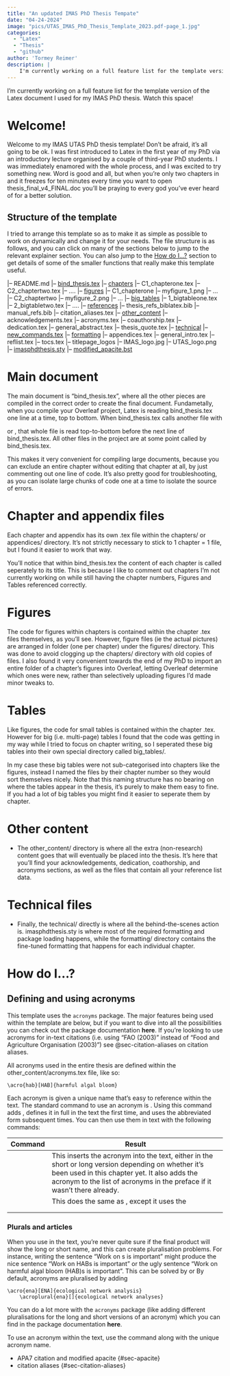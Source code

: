 ```yaml
---
title: "An updated IMAS PhD Thesis Tempate"
date: "04-24-2024"
image: "pics/UTAS_IMAS_PhD_Thesis_Template_2023.pdf-page_1.jpg"
categories: 
  - "Latex"
  - "Thesis"
  - "github"
author: 'Tormey Reimer'
description: |
    I'm currently working on a full feature list for the template version of the Latex document I used for my IMAS PhD thesis. Watch this space!
---
```


I'm currently working on a full feature list for the template version of the Latex document I used for my IMAS PhD thesis. Watch this space!

# Welcome!

Welcome to my IMAS UTAS PhD thesis template! Don't be afraid, it's all going to be ok.
I was first introduced to Latex in the first year of my PhD via an introductory lecture organised by a couple of third-year PhD students. I was immediately enamored with the whole process, and I was excited to try something new. Word is good and all, but when you're only two chapters in and it freezes for ten minutes every time you want to open thesis_final_v4_FINAL.doc you'll be praying to every god you've ever heard of for a better solution. 

<!-- ### A quick history -->
<!-- Put a summary of the template's development here -->

## Structure of the template

I tried to arrange this template so as to make it as simple as possible to work on dynamically and change it for your needs. The file structure is as follows, and you can click on many of the sections below to jump to the relevant explainer section. You can also jump to the [How do I...?](2-latex-thesis-template.qmd#sec-how-do-i) section to get details of some of the smaller functions that really make this template useful. 

|-- README.md
|-- [bind_thesis.tex](2-latex-thesis-template.qmd#sec-bind-thesis-document)
|-- [chapters](2-latex-thesis-template.qmd#sec-chapter-files)
    |-- C1_chapterone.tex
    |-- C2_chaptertwo.tex
    |-- ....
|-- [figures](2-latex-thesis-template.qmd#sec-figures)
    |-- C1_chapterone
	    |-- myfigure_1.png
	    |-- ...
    |-- C2_chaptertwo
		|-- myfigure_2.png
	    |-- ...
|-- [big_tables](2-latex-thesis-template.qmd#sec-tables)
    |-- 1_bigtableone.tex
    |-- 2_bigtabletwo.tex
    |-- ....
|-- [references](2-latex-thesis-template.qmd#sec-references)
	|-- thesis_refs_biblatex.bib
	|-- manual_refs.bib	
	|-- citation_aliases.tex
|-- [other_content](2-latex-thesis-template.qmd#sec-other-content)
    |-- acknowledgements.tex
	|-- acronyms.tex
	|-- coauthorship.tex
	|-- dedication.tex
	|-- general_abstract.tex
	|-- thesis_quote.tex
|-- [technical](2-latex-thesis-template.qmd#sec-technical-content)
	|-- [new_commands.tex](2-latex-thesis-template.qmd#sec-new-commands)
    |-- [formatting](2-latex-thesis-template.qmd#sec-formatting)
	    |-- appendices.tex
		|-- general_intro.tex
		|-- reflist.tex
		|-- tocs.tex
    |-- titlepage_logos
	    |-- IMAS_logo.jpg
		|-- UTAS_logo.png
	|-- [imasphdthesis.sty](2-latex-thesis-template.qmd#sec-bind-thesis-document)
	|-- [modified_apacite.bst](2-latex-thesis-template.qmd#sec-bind-thesis-document)

# Main document {#sec-bind-thesis-document}

The main document is "bind_thesis.tex", where all the other pieces are compiled in the correct order to create the final document. 
Fundametally, when you compile your Overleaf project, Latex is reading bind_thesis.tex one line at a time, top to bottom. 
When bind_thesis.tex calls another file with \include{} or \insert{}, that whole file is read top-to-bottom before the next line of bind_thesis.tex. 
All other files in the project are at some point called by bind_thesis.tex.

This makes it very convenient for compiling large documents, because you can  exclude an entire chapter without editing that chapter at all, by just commenting out one line of code. 
It's also pretty good for troubleshooting, as you can isolate large chunks of code one at a time to isolate the source of errors.

# Chapter and appendix files {#sec-chapter-files}

Each chapter and appendix has its own .tex file within the chapters/ or appendices/ directory. It's not strictly necessary to stick to 1 chapter = 1 file, but I found it easier to work that way.

You'll notice that within bind_thesis.tex the content of each chapter is called seperately to its title. This is because I like to comment out chapters I'm not currently working on while still having the chapter numbers, Figures and Tables referenced correctly.

# Figures {#sec-figures}

The code for figures within chapters is contained within the chapter .tex files themselves, as you'll see. 
However, figure files (ie the actual pictures) are arranged in folder (one per chapter) under the figures/ directory. This was done to avoid clogging up the chapters/ directory with old copies of files. 
I also found it very convenient towards the end of my PhD to import an entire folder of a chapter's figures into Overleaf, letting Overleaf determine which ones were new, rather than selectively uploading figures I'd made minor tweaks to. 

# Tables {#sec-tables}

Like figures, the code for small tables is contained within the chapter .tex. However for big (i.e. multi-page) tables I found that the code was getting in my way while I tried to focus on chapter writing, so I seperated these big tables into their own special directory called big_tables/. 

In my case these big tables were not sub-categorised into chapters like the figures, instead I named the files by their chapter number so they would sort themselves nicely. 
Note that this naming structure has no bearing on where the tables appear in the thesis, it's purely to make them easy to fine. 
If you had a lot of big tables you might find it easier to seperate them by chapter. 

# Other content {#sec-other-content}

- The other_content/ directory is where all the extra (non-research) content goes that will eventually be placed into the thesis. It's here that you'll find your acknowledgements, dedication, coathorship, and acronyms sections, as well as the files that contain all your reference list data.

# Technical files {#sec-technical-content}

- Finally, the technical/ directly is where all the behind-the-scenes action is. imasphdthesis.sty is where most of the required formatting and package loading happens, while the formatting/ directory contains the fine-tuned formatting that happens for each individual chapter.

# How do I...? {#sec-how-do-i}
## Defining and using acronyms

This template uses the `acronyms` package. The major features being used within the template are below, but if you want to dive into all the possibilities you can check out the package documentation **here**.
If you're looking to use acronyms for in-text citations (i.e. using "FAO (2003)" instead of "Food and Agriculture Organisation (2003)") see @sec-citation-aliases on citation aliases. 

All acronyms used in the entire thesis are defined within the other_content/acronyms.tex file, like so:

```
\acro{hab}[HAB]{harmful algal bloom}
```

Each acronym is given a unique name that's easy to reference within the text. The standard command to use an acronym is \ac{<code>}. 
Using this command adds , defines it in full in the text the first time, and uses the abbreviated form subsequent times. 
You can then use them in text with the following commands:

| Command | Result |
|:-------:|----------------------------------------|
| \ac{<code>} | This inserts the acronym into the text, either in the short or long version depending on whether it's been used in this chapter yet. It also adds the acronym to the list of acronyms in the preface if it wasn't there already. |
| \ac*{<code>} | This does the same as \ac{<code>}, except it uses the 
| \acs{<code>} | 
| \acl{<code>} | 

### Plurals and articles

When you use \ac{} in the text, you're never quite sure if the final product will show the long or short name, and this can create pluralisation problems. For instance, writing the sentence "Work on \ac{hab}s is important" might produce the nice sentence "Work on HABs is important" or the ugly sentence "Work on harmful algal bloom (HAB)s is important".
This can be solved by  or 
By default, acronyms are pluralised by adding 
```
\acro{ena}[ENA]{ecological network analysis}
    \acroplural{ena}[]{ecological network analyses}
```

You can do a lot more with the `acronyms` package (like adding different pluralisations for the long and short versions of an acronym) which you can find in the package documentation **here**. 

To use an acronym within the text, use the command \ac{} along with the unique acronym name. 

<!-- ## Using and modifying citation options {#sec-citation-options} -->

- APA7 citation and modified apacite {#sec-apacite}
- citation aliases {#sec-citation-aliases}

<!-- ## Using the \species command {#sec-species-command} -->

<!-- ## Modifying thesis formatting and layout {#sec-formatting-layout} -->



